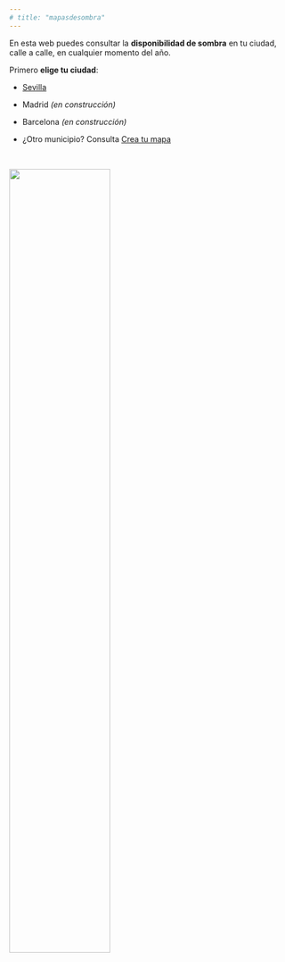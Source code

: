 ```yaml
---
# title: "mapasdesombra"
---
```


En esta web puedes consultar la **disponibilidad de sombra** en tu ciudad, calle a calle, en cualquier momento del año. 

<!-- Y obtener **rutas de sombra** para desplazarte por la ciudad aprovechando la sombra que arrojan árboles y edificios. -->

Primero **elige tu ciudad**:

- [Sevilla](shinymapa.qmd)

- Madrid *(en construcción)*

- Barcelona *(en construcción)*

- ¿Otro municipio? Consulta [Crea tu mapa](crea-tu-mapa.qmd)

<br>

![](img/sombras.png){width="60%" fig-align="center"}


